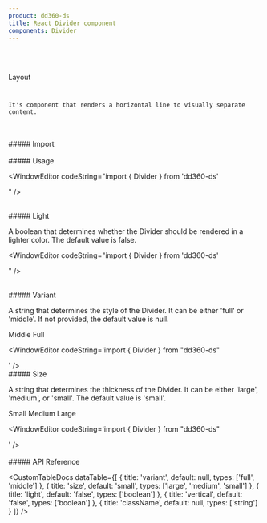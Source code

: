 ```yaml
---
product: dd360-ds
title: React Divider component
components: Divider
---
```


<br id='top' />
<br />

<Label>Layout</Label>

# <HeaderDocCustom title="Divider" url="https://main--62ffec7466615c40c8dbe435.chromatic.com/?path=/story/layout-divider--divider" />


    It's component that renders a horizontal line to visually separate content.

<br />
<br />
##### <span name="floating-nav">Import</span>

<WindowEditor codeString="import { Divider } from 'dd360-ds'" />
<WindowEditor codeString="import Divider from 'dd360-ds/Divider'" />

<br />
<br />
##### <span name="floating-nav">Usage</span>

<Playground>
    <Divider />
</Playground>

<WindowEditor codeString="import { Divider } from 'dd360-ds'

<Divider />" />

<br />
##### <span name="floating-nav">Light</span>

A boolean that determines whether the Divider should be rendered in a lighter color. The default value is false.

<Playground>
    <Divider light />
</Playground>

<WindowEditor codeString="import { Divider } from 'dd360-ds'

<Divider light />" />

<br />
##### <span name="floating-nav">Variant</span>

A string that determines the style of the Divider. It can be either 'full' or 'middle'. If not provided, the default value is null.

<Playground>
    <Text>Middle</Text>
    <Divider variant="middle" />
    <Text className="flex mt-2">Full</Text>
    <Divider variant="full" />
</Playground>

<WindowEditor codeString='import { Divider } from "dd360-ds"

<Divider variant="middle" />
<Divider variant="full" />' />

<br />
##### <span name="floating-nav">Size</span>

A string that determines the thickness of the Divider. It can be either 'large', 'medium', or 'small'. The default value is 'small'.

<Playground>
    <Text>Small</Text>
    <Divider size="small" />
    <Text className="flex mt-2">Medium</Text>
    <Divider size="medium" />
    <Text className="flex mt-2">Large</Text>
    <Divider size="large" />
</Playground>

<WindowEditor codeString='import { Divider } from "dd360-ds"

<Divider size="small" />
<Divider size="medium" />
<Divider size="large" />' />

<br />
<br />
##### <span name="floating-nav">API Reference</span>

<CustomTableDocs
    dataTable={[
        { title: 'variant', default: null, types: ['full', 'middle'] },
        { title: 'size', default: 'small', types: ['large', 'medium', 'small'] },
        { title: 'light', default: 'false', types: ['boolean'] },
        { title: 'vertical', default: 'false', types: ['boolean'] },
        { title: 'className', default: null, types: ['string'] }
    ]}
/>

<BackAndForwardController />